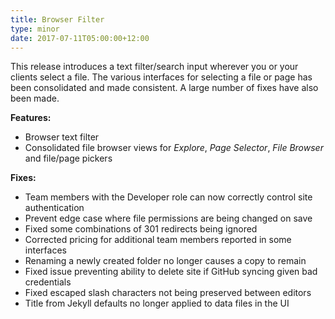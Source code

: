 ```yaml
---
title: Browser Filter
type: minor
date: 2017-07-11T05:00:00+12:00
---
```



This release introduces a text filter/search input wherever you or your clients select a file. The various interfaces for selecting a file or page has been consolidated and made consistent. A large number of fixes have also been made.

**Features:**

* Browser text filter
* Consolidated file browser views for *Explore*, *Page Selector*, *File Browser* and file/page pickers

**Fixes:**

* Team members with the Developer role can now correctly control site authentication
* Prevent edge case where file permissions are being changed on save
* Fixed some combinations of 301 redirects being ignored
* Corrected pricing for additional team members reported in some interfaces
* Renaming a newly created folder no longer causes a copy to remain
* Fixed issue preventing ability to delete site if GitHub syncing given bad credentials
* Fixed escaped slash characters not being preserved between editors
* Title from Jekyll defaults no longer applied to data files in the UI